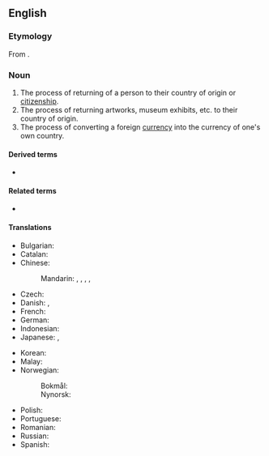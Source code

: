 ==English==
{{wikipedia}}

===Etymology===
From {{etyl|LL.|en}} {{m|la|repatrio||to restore someone to their homeland}}.

===Noun===
{{en-noun|~}}

# The process of returning of a person to their country of origin or [[citizenship]].
# The process of returning artworks, museum exhibits, etc. to their country of origin.
# The process of converting a foreign [[currency]] into the currency of one's own country.

====Derived terms====
* {{l|en|patriation}}

====Related terms====
* {{l|en|repatriate}}

====Translations====
{{trans-top|the process of returning of a person to their country of origin}}
* Bulgarian: {{t|bg|репатрация|f}}
* Catalan: {{t|ca|repatriació|f}}
* Chinese:
*: Mandarin: {{t|cmn|遣送回國|sc=Hani}}, {{t|cmn|遣送回国|tr=qiǎnsònghuíguó|sc=Hani}}, {{t+|cmn|歸國|sc=Hani}}, {{t+|cmn|归国|tr=guīguó|sc=Hani}}, {{t+|cmn|遣返|tr=qiǎnfǎn|sc=Hani}}
* Czech: {{t|cs|repatriace|f}}
* Danish: {{t|da|hjemsendelse|c}}, {{t+|da|repatriering|c}}
* French: {{t+|fr|rapatriement|m}}
* German: {{t+|de|Repatriierung|f}}
* Indonesian: {{t+|id|repatriasi }}
* Japanese: {{t+|ja|帰還|tr=きかん, kikan|sc=Jpan}}, {{t|ja|送還|tr=そうかん, sōkan|sc=Jpan}}
{{trans-mid}}
* Korean: {{t|ko|송환(送還)}}
* Malay: {{t|ms|repatriasi}}
* Norwegian:
*: Bokmål: {{t|nb|hjemsendelse|m}}
*: Nynorsk: {{t|nn|heimsending|f}}
* Polish: {{t+|pl|repatriacja|f}}
* Portuguese: {{t+|pt|repatriação|f}}
* Romanian: {{t+|ro|repatriere|f}}
* Russian: {{t+|ru|репатриа́ция|f}}
* Spanish: {{t|es|repatriación|f}}
{{trans-bottom}}
